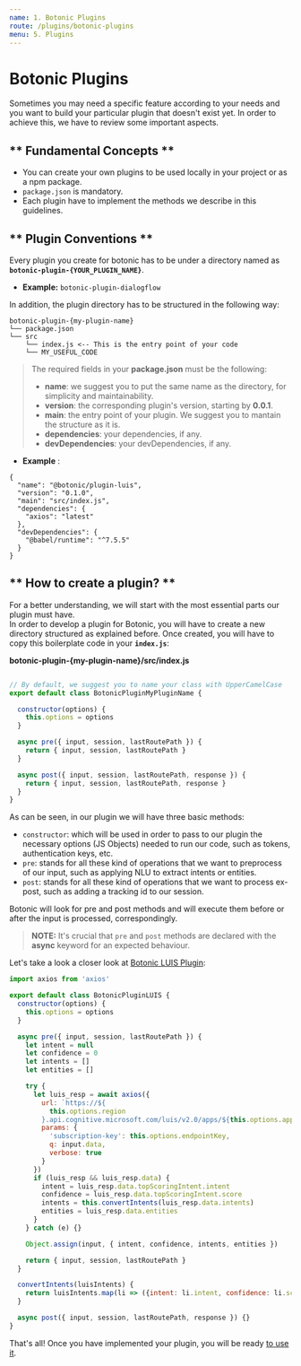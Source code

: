 ```yaml
---
name: 1. Botonic Plugins
route: /plugins/botonic-plugins
menu: 5. Plugins
---
```



# **Botonic Plugins**

Sometimes you may need a specific feature according to your needs and you want to build 
your particular plugin that doesn't exist yet. In order to achieve this, we have to review some important aspects.

## ** Fundamental Concepts **
* You can create your own plugins to be used locally in your project or as a npm package.
* `package.json` is mandatory.
* Each plugin have to implement the methods we describe in this guidelines.

## ** Plugin Conventions **

Every plugin you create for botonic has to be under a directory named as  
**`botonic-plugin-{YOUR_PLUGIN_NAME}`**.  
* **Example:** `botonic-plugin-dialogflow`

In addition, the plugin directory has to be structured in the following way:
``` 
botonic-plugin-{my-plugin-name}
└── package.json
└── src
    └── index.js <-- This is the entry point of your code
    └── MY_USEFUL_CODE
```  

>The required fields in your **package.json** must be the following:
>  * **name**: we suggest you to put the same name as the directory, for simplicity and maintainability.
>  * **version**: the corresponding plugin's version, starting by **0.0.1**.
>  * **main**: the entry point of your plugin. We suggest you to mantain the structure as it is. 
>  * **dependencies**: your dependencies, if any.
>  * **devDependencies**: your devDependencies, if any.  

* **Example** :

```
{
  "name": "@botonic/plugin-luis",
  "version": "0.1.0",
  "main": "src/index.js",
  "dependencies": {
    "axios": "latest"
  },
  "devDependencies": {
    "@babel/runtime": "^7.5.5"
  }
}
```

## ** How to create a plugin? **
For a better understanding, we will start with the most essential parts our plugin must have.  
In order to develop a plugin for Botonic, you will have to create a new directory structured as explained before.
Once created, you will have to copy this boilerplate code in your **`index.js`**:

**botonic-plugin-{my-plugin-name}/src/index.js**

```javascript

// By default, we suggest you to name your class with UpperCamelCase
export default class BotonicPluginMyPluginName {

  constructor(options) {
    this.options = options
  }

  async pre({ input, session, lastRoutePath }) {
    return { input, session, lastRoutePath }
  }

  async post({ input, session, lastRoutePath, response }) {
    return { input, session, lastRoutePath, response }
  }
}

```

As can be seen, in our plugin we will have three basic methods:
* `constructor`: which will be used in order to pass to our plugin the necessary options (JS Objects) needed to run our code,
such as tokens, authentication keys, etc.
* `pre`: stands for all these kind of operations that we want to preprocess of our input, such as applying NLU to extract intents or entities.
* `post`: stands for all these kind of operations that we want to process ex-post, such as adding a tracking id to our session.

Botonic will look for pre and post methods and will execute them before or after the input is processed, correspondingly.

> **NOTE:**
> It's crucial that `pre` and `post` methods are declared with the **async** keyword for an expected behaviour.

Let's take a look a closer look at [Botonic LUIS Plugin](https://github.com/hubtype/botonic/tree/master/packages/botonic-plugin-luis):

```javascript
import axios from 'axios'

export default class BotonicPluginLUIS {
  constructor(options) {
    this.options = options
  }

  async pre({ input, session, lastRoutePath }) {
    let intent = null
    let confidence = 0
    let intents = []
    let entities = []

    try {
      let luis_resp = await axios({
        url: `https://${
          this.options.region
        }.api.cognitive.microsoft.com/luis/v2.0/apps/${this.options.appID}`,
        params: {
          'subscription-key': this.options.endpointKey,
          q: input.data,
          verbose: true
        }
      })
      if (luis_resp && luis_resp.data) {
        intent = luis_resp.data.topScoringIntent.intent
        confidence = luis_resp.data.topScoringIntent.score
        intents = this.convertIntents(luis_resp.data.intents)
        entities = luis_resp.data.entities
      }
    } catch (e) {}

    Object.assign(input, { intent, confidence, intents, entities })

    return { input, session, lastRoutePath }
  }

  convertIntents(luisIntents) {
    return luisIntents.map(li => ({intent: li.intent, confidence: li.score}))
  }

  async post({ input, session, lastRoutePath, response }) {}
}
```

That's all! Once you have implemented your plugin, you will be ready [to use it](/plugins/using-plugins).  

<div style={{display:"flex", justifyContent:"space-between"}}>
  <PrevButton title="Testing Your Components" href="/tutorials-and-examples/testing-your-components" />
  <NextButton title="Plugins" href="/plugins/using-plugins" />
</div>
